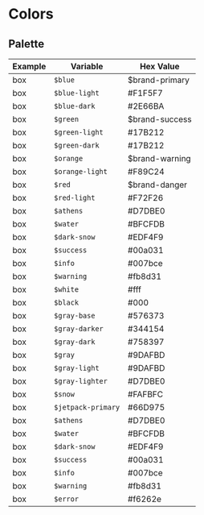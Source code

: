
# Colors

## Palette

| Example | Variable | Hex Value |
| ----------- | ----------- | ----------- |
| box | `$blue` | $brand-primary |
| box | `$blue-light` | #F1F5F7 |
| box | `$blue-dark` | #2E66BA |
| box | `$green` | $brand-success |
| box | `$green-light` | #17B212 |
| box | `$green-dark` | #17B212 |
| box | `$orange` | $brand-warning |
| box | `$orange-light` | #F89C24 |
| box | `$red` | $brand-danger |
| box | `$red-light` | #F72F26 |
| box | `$athens` | #D7DBE0 |
| box | `$water` | #BFCFDB |
| box | `$dark-snow` | #EDF4F9 |
| box | `$success` | #00a031 |
| box | `$info` | #007bce |
| box | `$warning` | #fb8d31 |
| box | `$white` | #fff |
| box | `$black` | #000 |
| box | `$gray-base` | #576373 |
| box | `$gray-darker` | #344154 |
| box | `$gray-dark` | #758397 |
| box | `$gray` | #9DAFBD |
| box | `$gray-light` | #9DAFBD |
| box | `$gray-lighter` | #D7DBE0 |
| box | `$snow` | #FAFBFC |
| box | `$jetpack-primary` | #66D975 |
| box | `$athens` | #D7DBE0 |
| box | `$water` | #BFCFDB |
| box | `$dark-snow` | #EDF4F9 |
| box | `$success` | #00a031 |
| box | `$info` | #007bce |
| box | `$warning` | #fb8d31 |
| box | `$error` | #f6262e |


<!--
<Colors.Palette />

## Feedback

<Colors.Feedback />

## Neutral

<Colors.Neutral />
-->
